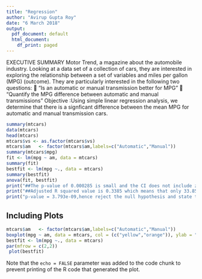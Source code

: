 ---
title: "Regression"
author: "Avirup Gupta Roy"
date: "6 March 2018"
output:
  pdf_document: default
  html_document:
    df_print: paged
---
EXECUTIVE SUMMARY
Motor Trend,  a magazine about the automobile industry. Looking at a data set of a collection of cars, they are interested in exploring the relationship between a set of variables and miles per gallon (MPG) (outcome). They are particularly interested in the following two questions:
	"Is an automatic or manual transmission better for MPG"
	"Quantify the MPG difference between automatic and manual transmissions"
Objective :Using simple linear regression analysis, we determine that there is a signficant difference between the mean MPG for automatic and manual transmission cars. 



```{r}
summary(mtcars)
data(mtcars)
head(mtcars)
mtcars$vs <- as.factor(mtcars$vs)
mtcars$am   <- factor(mtcars$am,labels=c("Automatic","Manual"))
summary(mtcars$mpg)
fit <- lm(mpg ~ am, data = mtcars)
summary(fit)
bestfit <- lm(mpg ~., data = mtcars)
summary(bestfit)
anova(fit, bestfit)
print("##The p-value of 0.000285 is small and the CI does not include zero, so we  reject null hypothesis in favor of the alternative hypothesis that there is a significant difference in MPG between the two groups at 95% Confidence Interval.")
print("##Adjusted R squared value is 0.3385 which means that only 33.85% of the regression variance can be explained by our model. We will have to introduce more predictor variables to see if they played a larger role in the model.")
print("p-value = 3.793e-09,hence reject the null hypothesis and state that our Multivariable Model is significantly different than the Simple Linear Regression")
```

## Including Plots


```{r mtcars, echo=FALSE}
mtcars$am   <- factor(mtcars$am,labels=c("Automatic","Manual"))
boxplot(mpg ~ am, data = mtcars, col = (c("yellow","orange")), ylab = "MPG", xlab = "Transmission Type",main="plot 1: boxplot of MPG VS Transmission Type")
bestfit <- lm(mpg ~., data = mtcars)
par(mfrow = c(2,2))
 plot(bestfit)
```

Note that the `echo = FALSE` parameter was added to the code chunk to prevent printing of the R code that generated the plot.
